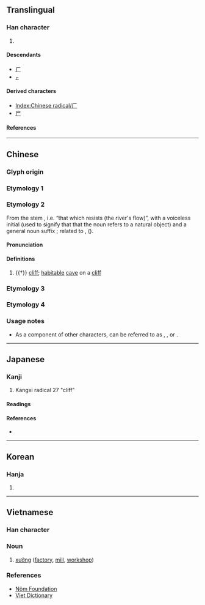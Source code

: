 {{also|广|𠂆}}
{{character info}}
{{character info|⼚}}
==Translingual==
{{stroke order|type=animate}}

===Han character===
{{Han char|rn=27|rad=厂|as=00|sn=2|four=71200|canj=MH|ids=⿱一丿}}

# {{mul-kangxi radical-def}}

====Descendants====
* [[ㄏ]]
* [[ㆷ]]

====Derived characters====
* [[Index:Chinese radical/厂]]
* [[屵]]

====References====
{{Han ref|kx=0160.150|dkj=02890|dj=0366.210|hdz=10067.160|uh=5382}}

----

==Chinese==

===Glyph origin===
{{Han etyl}}

===Etymology 1===
{{zh-see|廠}}

===Etymology 2===
{{zh-forms|alt=厈}}
From the stem {{m|und|*ŋaʔ||to oppose; to resist}}, i.e. “that which resists (the river's flow)”, with a voiceless initial (used to signify that that the noun refers to a natural object) and a general noun suffix {{m|und|*-n}}; related to {{och-l|岸|bank; shore}}, {{och-l|滸|riverbank}} ({{zh-ref|Schuessler, 2007}}).

====Pronunciation====
{{zh-pron
|m=hǎn
|c=hon3,hon2
|mc=y
|oc=y
|cat=n
}}

====Definitions====
{{zh-hanzi}}

# {{†}} [[cliff]]; [[habitable]] [[cave]] on a [[cliff]]

===Etymology 3===
{{zh-see|庵|v}} {{n-g|usually used in names.}}

===Etymology 4===
{{zh-see|䉷|v}}

===Usage notes===
* As a component of other characters, {{lang|zh|厂}} can be referred to as {{zh-l|偏廠兒}}, {{zh-l|廠字頭}}, or {{zh-l|廠字旁}}.

----

==Japanese==

===Kanji===
{{ja-kanji|grade=|rs=厂0}}

# Kangxi radical 27 "cliff"

====Readings====
{{ja-readings
|on=かん,げん,ごん
|kun=がんだれ,いしだれ
}}
<!--

====Readings====
* ショウ・おおや・うまや（廠）, アン・いおり（庵）, がんだれ（厂）

====Usage notes====
The two traditional characters are quite unrelated, thus the Japanese reading depends on which character is meant.
The modern simplified character does not occur by itself in Japanese, but it has a reading in order to describe it as part of other characters. As a radical (''bushu'') it is referred to as がんだれ from its use as the outer element in the character for "goose" 雁（ガン・かり）. The shape of 厂 originally meant "cliff" and occurs in Japanese kanji such as 崖（がけ）"cliff" or 岸（きし）"bank (of river)".
-->

====References====
* {{R:Koseki Moji|033510}}

----

==Korean==

===Hanja===
{{ko-hanja|hangeul=[[엄]], [[한]]|mr=ŏm, han}}

# {{rfdef|ko|sort=厂00}}

----

==Vietnamese==

===Han character===
{{vi-readings|hanviet=xưởng, hán, am|nom=xưởng, hán|rs=厂00}}

===Noun===
{{head|vi|noun|sc=Hant}}{{attention|vi|may need inflection template}}

# [[xưởng]] ([[factory]], [[mill]], [[workshop]])

===References===
* [http://nomfoundation.org/common/nom_details.php?codepoint=5382 Nôm Foundation]
* [https://web.archive.org/web/20210225083747/http://vietdictionary.com/ Viet Dictionary]

[[Category:CJKV radicals| ]]